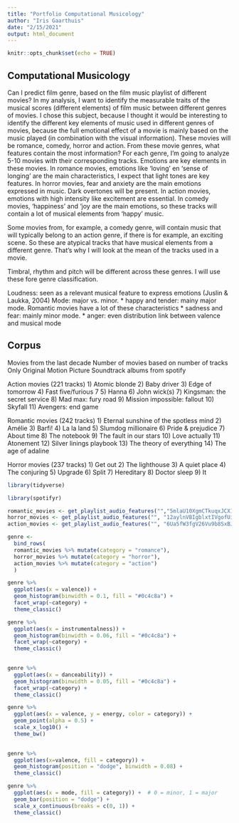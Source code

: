 ```yaml
---
title: "Portfolio Computational Musicology"
author: "Iris Gaarthuis"
date: "2/15/2021"
output: html_document
---
```


```r
knitr::opts_chunk$set(echo = TRUE)
```
## Computational Musicology

Can I predict film genre, based on the film music playlist of different movies?
In my analysis, I want to identify the measurable traits of the musical scores (different elements) of film music between different genres of movies. I chose this subject, because I thought it would be interesting to identify the different key elements of music used in different genres of movies, because the full emotional effect of a movie is mainly based on the music played (in combination with the visual information). These movies will be romance, comedy, horror and action. From these movie genres, what features contain the most information? For each genre, I’m going to analyze 5-10 movies with their corresponding tracks. Emotions are key elements in these movies. In romance movies, emotions like ‘loving’ en ‘sense of longing’ are the main characteristics, I expect that light tones are key features. In horror movies, fear and anxiety are the main emotions expressed in music. Dark overtones will be present. In action movies, emotions with high intensity like excitement are essential. In comedy movies, ‘happiness’ and ‘joy are the main emotions, so these tracks will contain a lot of musical elements from ‘happy’ music.

Some movies from, for example, a comedy genre, will contain music that will typically belong to an action genre, if there is for example, an exciting scene. So these are atypical tracks that have musical elements from a different genre. That’s why I will look at the mean of the tracks used in a movie.

Timbral, rhythm and pitch will be different across these genres. I will use these fore genre classification. 

Loudness: seen as a relevant musical feature to express emotions (Juslin & Laukka, 2004)
Mode: major vs. minor. 
* happy and tender: mainy major mode. Romantic movies have a lot of these characteristics
* sadness and fear: mainly minor mode.
* anger: even distribution
link between valence and musical mode

## Corpus
Movies from the last decade
Number of movies based on number of tracks
Only Original Motion Picture Soundtrack albums from spotify

Action movies (221 tracks)
1)	Atomic blonde
2)	Baby driver 
3)	Edge of tomorrow
4)	Fast five/furious 7
5)	Hanna
6)	John wick(s)
7)	Kingsman: the secret service
8)	Mad max: fury road
9)	Mission impossible: fallout
10)	Skyfall
11) Avengers: end game

Romantic movies (242 tracks)
1)	Eternal sunshine of the spotless mind
2)	Amélie
3)	Barfi!
4)	La la land
5)	Slumdog millionaire 
6)	Pride & prejudice
7)	About time
8)	The notebook
9)	The fault in our stars
10) Love actually
11) Atonement
12) Silver linings playbook
13) The theory of everything
14) The age of adaline

Horror movies (237 tracks)
1)	Get out
2)	The lighthouse
3)	A quiet place
4)	The conjuring
5)	Upgrade
6)	Split
7)	Hereditary
8)	Doctor sleep
9)	It

```r
library(tidyverse)
```
```r
library(spotifyr)
```

```r
romantic_movies <- get_playlist_audio_features("","5mlaU10XgmCTkuqxJCX1bk")
horror_movies <- get_playlist_audio_features("", "12aylnVBIgblxtIVgofUiz")
action_movies <- get_playlist_audio_features("", "6Ua5fW3fgV26Vu9b8SxBJA")
```
```r
genre <-
  bind_rows(
  romantic_movies %>% mutate(category = "romance"),
  horror_movies %>% mutate(category = "horror"),
  action_movies %>% mutate(category = "action")
  )
```


```r
genre %>%
  ggplot(aes(x = valence)) +
  geom_histogram(binwidth = 0.1, fill = "#0c4c8a") +
  facet_wrap(~category) +
  theme_classic()
```
```r
genre %>%
  ggplot(aes(x = instrumentalness)) +
  geom_histogram(binwidth = 0.06, fill = "#0c4c8a") +
  facet_wrap(~category) +
  theme_classic()
  
```

```r
genre %>%
  ggplot(aes(x = danceability)) +
  geom_histogram(binwidth = 0.05, fill = "#0c4c8a") +
  facet_wrap(~category) +
  theme_classic()
```

```r
genre %>%
  ggplot(aes(x = valence, y = energy, color = category)) +
  geom_point(alpha = 0.5) +
  scale_x_log10() +
  theme_bw()
  
```



```r
genre %>%
  ggplot(aes(x=valence, fill = category)) +
  geom_histogram(position = "dodge", binwidth = 0.08) +
  theme_classic()
```
```r
genre %>%
  ggplot(aes(x = mode, fill = category)) +  # 0 = minor, 1 = major
  geom_bar(position = "dodge") +
  scale_x_continuous(breaks = c(0, 1)) +
  theme_classic()
```
